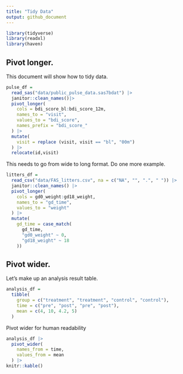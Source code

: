 ```yaml
---
title: "Tidy Data"
output: github_document
---
```


```r
library(tidyverse)
library(readxl)
library(haven)
```


## Pivot longer.
This document will show how to tidy data.

```r
pulse_df =
  read_sas("data/public_pulse_data.sas7bdat") |> 
  janitor::clean_names()|> 
  pivot_longer(
    cols = bdi_score_bl:bdi_score_12m,
    names_to = "visit",
    values_to = "bdi_score", 
    names_prefix = "bdi_score_"
  ) |> 
  mutate(
    visit = replace (visit, visit == "bl", "00m")
  ) |> 
  relocate(id,visit)
```

This needs to go from wide to long format.
Do one more example.

```r
litters_df =
  read_csv("data/FAS_litters.csv", na = c("NA", "", ".", " ")) |>
  janitor::clean_names() |>
  pivot_longer(
    cols = gd0_weight:gd18_weight,     
    names_to = "gd_time",               
    values_to = "weight"                
  ) |> 
  mutate(
    gd_time = case_match(
      gd_time,
      "gd0_weight" ~ 0,
      "gd18_weight" ~ 18
    ))

```


## Pivot wider.

Let's make up an analysis result table.

```r
analysis_df =
  tibble(
    group = c("treatment", "treatment", "control", "control"),
    time = c("pre", "post", "pre", "post"),
    mean = c(4, 10, 4.2, 5)
  )
```

Pivot wider for human readability

```r
analysis_df |> 
  pivot_wider(
    names_from = time,
    values_from = mean
  ) |> 
knitr::kable()
```







